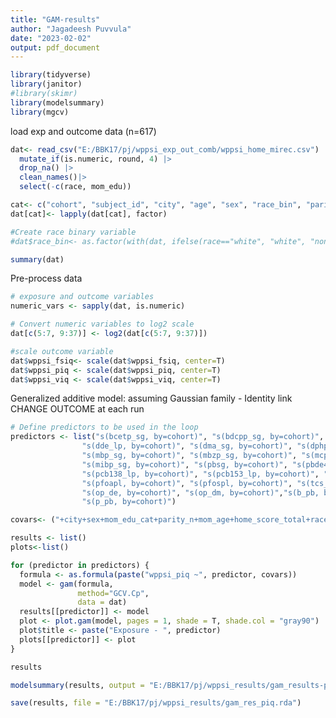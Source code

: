```yaml
---
title: "GAM-results"
author: "Jagadeesh Puvvula"
date: "2023-02-02"
output: pdf_document
---
```


```r
library(tidyverse)
library(janitor)
#library(skimr)
library(modelsummary)
library(mgcv)
```


load exp and outcome data (n=617)
```r
dat<- read_csv("E:/BBK17/pj/wppsi_exp_out_comb/wppsi_home_mirec.csv") |>
  mutate_if(is.numeric, round, 4) |>
  drop_na() |>
  clean_names()|>
  select(-c(race, mom_edu))

cat<- c("cohort", "subject_id", "city", "age", "sex", "race_bin", "parity_n", "mom_edu_cat")
dat[cat]<- lapply(dat[cat], factor)

#Create race binary variable
#dat$race_bin<- as.factor(with(dat, ifelse(race=="white", "white", "non_white")))

summary(dat)
```

Pre-process data
```r
# exposure and outcome variables
numeric_vars <- sapply(dat, is.numeric)

# Convert numeric variables to log2 scale
dat[c(5:7, 9:37)] <- log2(dat[c(5:7, 9:37)])

#scale outcome variable
dat$wppsi_fsiq<- scale(dat$wppsi_fsiq, center=T)
dat$wppsi_piq <- scale(dat$wppsi_piq, center=T)
dat$wppsi_viq <- scale(dat$wppsi_viq, center=T)
```

Generalized additive model: assuming Gaussian family - Identity link
CHANGE OUTCOME at each run
```r
# Define predictors to be used in the loop
predictors <- list("s(bcetp_sg, by=cohort)", "s(bdcpp_sg, by=cohort)", "s(bpa_sg, by=cohort)", "s(dbup_sg, by=cohort)", 
                "s(dde_lp, by=cohort)", "s(dma_sg, by=cohort)", "s(dphp_sg, by=cohort)", "s(hgsg, by=cohort)", 
                "s(mbp_sg, by=cohort)", "s(mbzp_sg, by=cohort)", "s(mcpp_sg, by=cohort)", "s(mep_sg, by=cohort)",
                "s(mibp_sg, by=cohort)", "s(pbsg, by=cohort)", "s(pbde47_lp, by=cohort)","s(pcb118_lp, by=cohort)",
                "s(pcb138_lp, by=cohort)", "s(pcb153_lp, by=cohort)", "s(pcb180_lp, by=cohort)", "s(pf_hx_spl, by=cohort)",
                "s(pfoapl, by=cohort)", "s(pfospl, by=cohort)", "s(tcs_sg, by=cohort)", "s(dehp, by=cohort)", 
                "s(op_de, by=cohort)", "s(op_dm, by=cohort)","s(b_pb, by=cohort)","s(m_pb, by=cohort)", 
                "s(p_pb, by=cohort)")

covars<- ("+city+sex+mom_edu_cat+parity_n+mom_age+home_score_total+race_bin+cotinine")

results <- list()
plots<-list()

for (predictor in predictors) {
  formula <- as.formula(paste("wppsi_piq ~", predictor, covars))
  model <- gam(formula,
               method="GCV.Cp",
               data = dat)
  results[[predictor]] <- model
  plot <- plot.gam(model, pages = 1, shade = T, shade.col = "gray90")
  plot$title <- paste("Exposure - ", predictor)
  plots[[predictor]] <- plot
}

results

modelsummary(results, output = "E:/BBK17/pj/wppsi_results/gam_results-piq.csv")

save(results, file = "E:/BBK17/pj/wppsi_results/gam_res_piq.rda")
```

